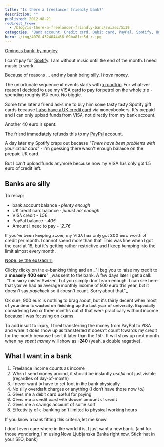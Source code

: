 ```yaml
---
title: "Is there a freelancer friendly bank?"
description: ""
published: 2012-08-21
redirect_from:
  - /blog/is-there-a-freelancer-friendly-bank/swizec/5119
categories: "Bank account, Credit card, Debit card, PayPal, Spotify, Uncategorized, VISA"
hero: ./img/4070-4324844456_09ba81ca5d_z.jpg
---
```


[Ominous bank, by mugley](http://www.flickr.com/photos/mugley/4324844456/sizes/z/in/photostream/)

I can't pay for [Spotify](http://www.spotify.com/). I am without music until the end of the month. I need music to work.

Because of reasons ... and my bank being silly. I _have_ money.

The unfortunate sequence of events starts with [a roadtrip](https://swizec.com/blog/a-roadtrip-first-leg/). For whatever reason I decided to use my [VISA card](http://www.corporate.visa.com) to pay for petrol on the whole trip - spending roughly 150 euro. No biggie.

Some time later a friend asks me to buy him some tasty tasty Spotify gift cards because [I also have a UK credit card](https://swizec.com/blog/spending-money-online-is-crazy-hard/) via moneybookers. It's prepaid and I can only upload funds from VISA, not directly from my bank account.

Another 40 euro is spent.

The friend immediately refunds this to my [PayPal](http://paypal.com) account.

A day later _my_ Spotify craps out because _"There have been problems with your credit card"_ - I'm guessing there wasn't enough balance on the prepaid UK card.

But I can't upload funds anymore because now my VISA has only got 1.5 euro of credit left.

## Banks are silly

To recap:

- bank account balance - _plenty enough_
- UK credit card balance - _juuust not enough_
- VISA credit - _1.5€_
- PayPal balance - _40€_
- Amount I need to pay - _12.7€_

If you've been keeping score, my VISA has only got 200 euro worth of credit per month. I cannot spend more than that. This was fine when I got the card at 18, but it's getting rather restrictive and I keep bumping into the limit almost every month.

[Nope, by the euskadi 11](./img/6143-5988317923_d2edd701e1_z.jpg)

Clicky clicky on the e-banking thing and an _"I beg you to raise my credit to a **measely 400 euro**" \_was sent to the bank. A few days later I get a call: _"I'm sorry mister Swizec, but you simply don't earn enough. I can see here that you've had an average monthly income of 900 euro this year, but it doesn't say _paycheck_ so it doesn't count. Sorry about that."\_

Ok sure, 900 euro is nothing to brag about, but it's fairly decent when most of your time is wasted on finishing up the last year of university. Especially considering two or three months out of that were practically without income because I was focusing on exams.

To add insult to injury, I tried transferring the money from PayPal to VISA and while it does show up as transferred it doesn't count towards my credit for the month because I sent it later than the 15th. It will show up next month when my _spent money_ will show as **-240** (yeah, a double negative).

## What I want in a bank

1.  Freelance income counts as income
2.  When I send money around, it should be instantly _useful_ not just visible (regardles of day-of-month)
3.  I never want to have to set foot in the bank physically
4.  No silly overdraft charges or anything (I don't have those now \\o/)
5.  Gives me a debit card useful for paying
6.  Gives me a credit card with decent amount of credit
7.  Gives me a savings account of some sort
8.  Effectivity of e-banking isn't limited to physical working hours

If you know a bank fitting this criteria, let me know!

I don't even care where in the world it is, I just want a new bank. (and for those wondering, I'm using Nova Ljubljanska Banka right now. Stick that in your SEO, bank)
